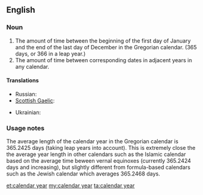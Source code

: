==English==

===Noun===
{{wikipedia}}
{{en-noun|sg=[[calendar]] [[year]]}}

# The amount of time between the beginning of the first day of January and the end of the last day of December in the Gregorian calendar. (365 days, or 366 in a leap year.)
# The amount of time between corresponding dates in adjacent years in any calendar.

====Translations====
{{trans-top|time between 1st January and 31st December}}
* Russian: {{t|ru|календарный год|tr=kalendarny god|sc=Cyrl}}
* [[Scottish Gaelic]]: {{t|gd|bliadhna mìosachain|f}}
{{trans-mid}}
* Ukrainian: {{t|uk|календарний рік|m|tr=kalendarny rik|sc=Cyrl}}
{{trans-bottom}}

{{trans-top|time between corresponding dates in adjacent years}}
{{trans-mid}}
{{trans-bottom}}

===Usage notes===
The average length of the calendar year in the Gregorian calendar is 365.2425 days (taking leap years into account).  This is extremely close the the average year length in other calendars such as the Islamic calendar based on the average time beween vernal equinoxes (currently 365.2424 days and increasing), but slightly different from formula-based calendars such as the Jewish calendar which averages 365.2468 days.

[[et:calendar year]]
[[my:calendar year]]
[[ta:calendar year]]